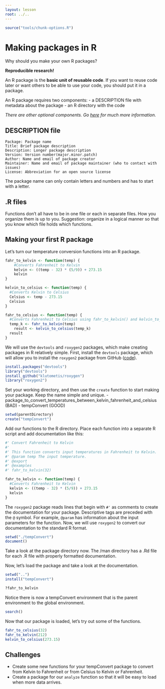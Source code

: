 ```yaml
---
layout: lesson
root: ../..
---
```



```r
source("tools/chunk-options.R")
```

Making packages in R
====================

Why should you make your own R packages?

**Reproducible research!**

An R package is the **basic unit of reusable code**.
If you want to reuse code later or want others to be able to use your code, you should put it in a package.

An R package requires two components:
  - a DESCRIPTION file with metadata about the package
  - an R directory with the code

  *There are other optional components. Go [here](http://adv-r.had.co.nz/Package-basics.html) for much more information.*

DESCRIPTION file
----------------

    Package: Package name
    Title: Brief package description
    Description: Longer package description
    Version: Version number(major.minor.patch)
    Author: Name and email of package creator
    Maintainer: Name and email of package maintainer (who to contact with issues)
    License: Abbreviation for an open source license
    
The package name can only contain letters and numbers and has to start with a letter.

.R files
--------
Functions don't all have to be in one file or each in separate files.
How you organize them is up to you.
Suggestion: organize in a logical manner so that you know which file holds which functions.

Making your first R package
---------------------------

Let's turn our temperature conversion functions into an R package.

```r
fahr_to_kelvin <- function(temp) {
    #Converts Fahrenheit to Kelvin
    kelvin <- ((temp - 32) * (5/9)) + 273.15
    kelvin
}
```

```r
kelvin_to_celsius <- function(temp) {
  #Converts Kelvin to Celsius
  Celsius <- temp - 273.15
  Celsius
}
```

```r
fahr_to_celsius <- function(temp) {
  #Converts Fahrenheit to Celsius using fahr_to_kelvin() and kelvin_to_celsius()
  temp_k <- fahr_to_kelvin(temp)
	result <- kelvin_to_celsius(temp_k)
  result
}
```

We will use the `devtools` and `roxygen2` packages, which make creating packages in R relatively simple.
First, install the `devtools` package, which will allow you to install the `roxygen2` package from GitHub ([code][]).

[code]: https://github.com/klutometis/roxygen

```r
install.packages("devtools")
library("devtools")
install_github("klutometis/roxygen")
library("roxygen2")
```

Set your working directory, and then use the `create` function to start making your package.
Keep the name simple and unique.
  - package_to_convert_temperatures_between_kelvin_fahrenheit_and_celsius (BAD)
  - tempConvert (GOOD)

```r
setwd(parentDirectory)
create("tempConvert")
```

Add our functions to the R directory.
Place each function into a separate R script and add documentation like this:

```r
#' Convert Fahrenheit to Kelvin
#'
#' This function converts input temperatures in Fahrenheit to Kelvin.
#' @param temp The input temperature.
#' @export
#' @examples
#' fahr_to_kelvin(32)

fahr_to_kelvin <- function(temp) {
  #Converts Fahrenheit to Kelvin
  kelvin <- ((temp - 32) * (5/9)) + 273.15
  kelvin
}
```

The `roxygen2` package reads lines that begin with `#'` as comments to create the documentation for your package.
Descriptive tags are preceded with the `@` symbol. For example, `@param` has information about the input parameters for the function.
Now, we will use `roxygen2` to convert our documentation to the standard R format.

```r
setwd("./tempConvert")
document()
```

Take a look at the package directory now.
The /man directory has a .Rd file for each .R file with properly formatted documentation.

Now, let's load the package and take a look at the documentation.

```r
setwd("..")
install("tempConvert")

?fahr_to_kelvin
```

Notice there is now a tempConvert environment that is the parent environment to the global environment.

```r
search()
```

Now that our package is loaded, let's try out some of the functions.

```r
fahr_to_celsius(32)
fahr_to_kelvin(212)
kelvin_to_celsius(273.15)
```

## Challenges
- Create some new functions for your tempConvert package to convert from Kelvin to Fahrenheit or from Celsius to Kelvin or Fahrenheit.
- Create a package for our `analyze` function so that it will be easy to load when more data arrives.
